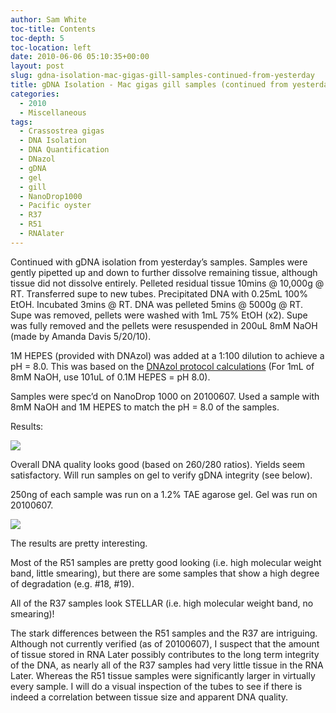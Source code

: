 ```yaml
---
author: Sam White
toc-title: Contents
toc-depth: 5
toc-location: left
date: 2010-06-06 05:10:35+00:00
layout: post
slug: gdna-isolation-mac-gigas-gill-samples-continued-from-yesterday
title: gDNA Isolation - Mac gigas gill samples (continued from yesterday)
categories:
  - 2010
  - Miscellaneous
tags:
  - Crassostrea gigas
  - DNA Isolation
  - DNA Quantification
  - DNazol
  - gDNA
  - gel
  - gill
  - NanoDrop1000
  - Pacific oyster
  - R37
  - R51
  - RNAlater
---
```


Continued with gDNA isolation from yesterday's samples. Samples were gently pipetted up and down to further dissolve remaining tissue, although tissue did not dissolve entirely. Pelleted residual tissue 10mins @ 10,000g @ RT. Transferred supe to new tubes. Precipitated DNA with 0.25mL 100% EtOH. Incubated 3mins @ RT. DNA was pelleted 5mins @ 5000g @ RT. Supe was removed, pellets were washed with 1mL 75% EtOH (x2). Supe was fully removed and the pellets were resuspended in 200uL 8mM NaOH (made by Amanda Davis 5/20/10).

1M HEPES (provided with DNAzol) was added at a 1:100 dilution to achieve a pH = 8.0. This was based on the [DNAzol protocol calculations](https://www.mrcgene.com/dnazol.htm) (For 1mL of 8mM NaOH, use 101uL of 0.1M HEPES = pH 8.0).

Samples were spec'd on NanoDrop 1000 on 20100607. Used a sample with 8mM NaOH and 1M HEPES to match the pH = 8.0 of the samples.

Results:

![](https://eagle.fish.washington.edu/Arabidopsis/20100607%20gDNA-01.JPG)

Overall DNA quality looks good (based on 260/280 ratios). Yields seem satisfactory. Will run samples on gel to verify gDNA integrity (see below).

250ng of each sample was run on a 1.2% TAE agarose gel. Gel was run on 20100607.

![](https://eagle.fish.washington.edu/Arabidopsis/20100607.jpg)

The results are pretty interesting.

Most of the R51 samples are pretty good looking (i.e. high molecular weight band, little smearing), but there are some samples that show a high degree of degradation (e.g. #18, #19).

All of the R37 samples look STELLAR (i.e. high molecular weight band, no smearing)!

The stark differences between the R51 samples and the R37 are intriguing. Although not currently verified (as of 20100607), I suspect that the amount of tissue stored in RNA Later possibly contributes to the long term integrity of the DNA, as nearly all of the R37 samples had very little tissue in the RNA Later. Whereas the R51 tissue samples were significantly larger in virtually every sample. I will do a visual inspection of the tubes to see if there is indeed a correlation between tissue size and apparent DNA quality.
